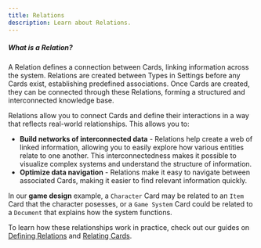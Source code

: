 ```yaml
---
title: Relations
description: Learn about Relations.
---
```


<div className="rounded-box">
  <h5><strong>What is a Relation?</strong></h5>
  <p>A Relation defines a connection between Cards, linking information across the system. Relations are created between Types in Settings before any Cards exist, establishing predefined associations. Once Cards are created, they can be connected through these Relations, forming a structured and interconnected knowledge base.</p>
</div>

Relations allow you to connect Cards and define their interactions in a way that reflects real-world relationships. This allows you to:

* **Build networks of interconnected data** - Relations help create a web of linked information, allowing you to easily explore how various entities relate to one another. This interconnectedness makes it possible to visualize complex systems and understand the structure of information.
* **Optimize data navigation** - Relations make it easy to navigate between associated Cards, making it easier to find relevant information quickly.

In our **game design** example, a `Character` Card may be related to an `Item` Card that the character posesses, or a `Game System` Card could be related to a `Document` that explains how the system functions.

To learn how these relationships work in practice, check out our guides on [Defining Relations](/cards/relations/defining-relations) and [Relating Cards](/cards/relations/relating-cards).

